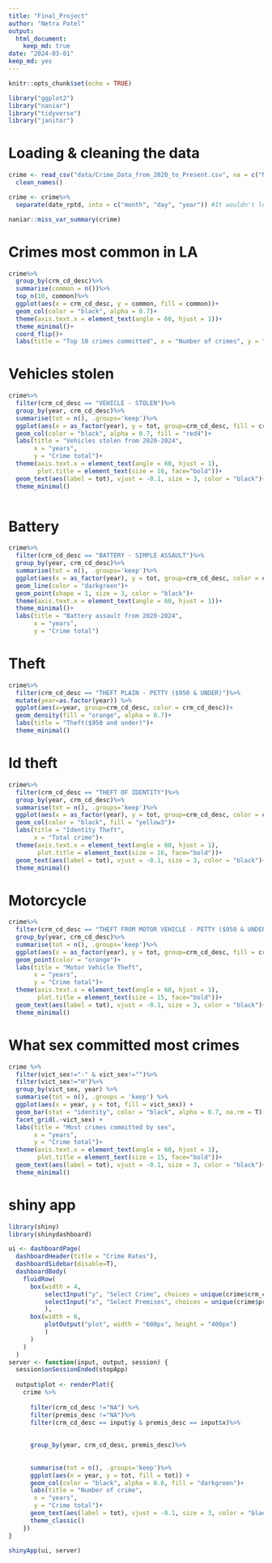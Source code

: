 ```yaml
---
title: "Final_Project"
author: "Netra Patel"
output: 
  html_document: 
    keep_md: true
date: "2024-03-01"
keep_md: yes
---
```


```r
knitr::opts_chunk$set(echo = TRUE)
```

```r
library("ggplot2")
library("naniar")
library("tidyverse")
library("janitor")
```

# Loading & cleaning the data
```r
crime <- read_csv("data/Crime_Data_from_2020_to_Present.csv", na = c("NA","", "-"))%>%
  clean_names()
```

```r
crime <- crime%>%
  separate(date_rptd, into = c("month", "day", "year")) #It wouldn't let me knit because the data frame was already changed 
```

```r
naniar::miss_var_summary(crime)
```

# Crimes most common in LA
```r
crime%>%
  group_by(crm_cd_desc)%>%
  summarise(common = n())%>%
  top_n(10, common)%>%
  ggplot(aes(x = crm_cd_desc, y = common, fill = common))+
  geom_col(color = "black", alpha = 0.7)+
  theme(axis.text.x = element_text(angle = 60, hjust = 1))+
  theme_minimal()+
  coord_flip()+
  labs(title = "Top 10 crimes committed", x = "Number of crimes", y = "Types of crime")
```


# Vehicles stolen
```r
crime%>%
  filter(crm_cd_desc == "VEHICLE - STOLEN")%>%
  group_by(year, crm_cd_desc)%>%
  summarise(tot = n(), .groups='keep')%>%
  ggplot(aes(x = as_factor(year), y = tot, group=crm_cd_desc, fill = crm_cd_desc))+
  geom_col(color = "black", alpha = 0.7, fill = "red4")+
  labs(title = "Vehicles stolen from 2020-2024",
       x = "years",
       y = "Crime total")+
  theme(axis.text.x = element_text(angle = 60, hjust = 1),
        plot.title = element_text(size = 16, face="bold"))+
  geom_text(aes(label = tot), vjust = -0.1, size = 3, color = "black")+
  theme_minimal()
  
```

# Battery
```r
crime%>%
  filter(crm_cd_desc == "BATTERY - SIMPLE ASSAULT")%>%
  group_by(year, crm_cd_desc)%>%
  summarise(tot = n(), .groups='keep')%>%
  ggplot(aes(x = as_factor(year), y = tot, group=crm_cd_desc, color = crm_cd_desc))+
  geom_line(color = "darkgreen")+
  geom_point(shape = 1, size = 3, color = "black")+
  theme(axis.text.x = element_text(angle = 60, hjust = 1))+
  theme_minimal()+
  labs(title = "Battery assault from 2020-2024",
       x = "years",
       y = "Crime total")
```

# Theft 
```r
crime%>%
  filter(crm_cd_desc == "THEFT PLAIN - PETTY ($950 & UNDER)")%>%
  mutate(year=as.factor(year)) %>% 
  ggplot(aes(x=year, group=crm_cd_desc, color = crm_cd_desc))+
  geom_density(fill = "orange", alpha = 0.7)+
  labs(title = "Theft($950 and under)")+
  theme_minimal()
```

# Id theft

```r
crime%>%
  filter(crm_cd_desc == "THEFT OF IDENTITY")%>%
  group_by(year, crm_cd_desc)%>%
  summarise(tot = n(), .groups='keep')%>%
  ggplot(aes(x = as_factor(year), y = tot, group=crm_cd_desc, color = crm_cd_desc))+
  geom_col(color = "black", fill = "yellow3")+
  labs(title = "Identity Theft",
       x = "Total crime")+
  theme(axis.text.x = element_text(angle = 60, hjust = 1),
        plot.title = element_text(size = 16, face="bold"))+
  geom_text(aes(label = tot), vjust = -0.1, size = 3, color = "black")+
  theme_minimal()
```
# Motorcycle
```r
crime%>%
  filter(crm_cd_desc == "THEFT FROM MOTOR VEHICLE - PETTY ($950 & UNDER)")%>%
  group_by(year, crm_cd_desc)%>%
  summarise(tot = n(), .groups='keep')%>%
  ggplot(aes(x = as_factor(year), y = tot, group=crm_cd_desc, fill = crm_cd_desc))+
  geom_point(color = "orange")+
  labs(title = "Motor Vehicle Theft",
       x = "years",
       y = "Crime total")+
  theme(axis.text.x = element_text(angle = 60, hjust = 1),
        plot.title = element_text(size = 15, face="bold"))+
  geom_text(aes(label = tot), vjust = -0.1, size = 3, color = "black")+
  theme_minimal()
```


# What sex committed most crimes
```r
crime %>%
  filter(vict_sex!="-" & vict_sex!="")%>%
  filter(vict_sex!="H")%>%
  group_by(vict_sex, year) %>%
  summarise(tot = n(), .groups = 'keep') %>%
  ggplot(aes(x = year, y = tot, fill = vict_sex)) +
  geom_bar(stat = "identity", color = "black", alpha = 0.7, na.rm = T) +
  facet_grid(.~vict_sex) +
  labs(title = "Most crimes committed by sex",
       x = "years",
       y = "Crime total")+
  theme(axis.text.x = element_text(angle = 60, hjust = 1),
        plot.title = element_text(size = 15, face="bold"))+
  geom_text(aes(label = tot), vjust = -0.1, size = 3, color = "black")+
  theme_minimal()
```



# shiny app 
```r
library(shiny)
library(shinydashboard)

ui <- dashboardPage(
  dashboardHeader(title = "Crime Rates"),
  dashboardSidebar(disable=T),
  dashboardBody(
    fluidRow(
      box(width = 4,
          selectInput("y", "Select Crime", choices = unique(crime$crm_cd_desc)),
          selectInput("x", "Select Premises", choices = unique(crime$premis_desc))
          ), 
      box(width = 6,
          plotOutput("plot", width = "600px", height = "400px")
          )
      ) 
    ) 
  )
server <- function(input, output, session) { 
  session$onSessionEnded(stopApp)
  
  output$plot <- renderPlot({
    crime %>% 
      
      filter(crm_cd_desc !="NA") %>%
      filter(premis_desc !="NA")%>%
      filter(crm_cd_desc == input$y & premis_desc == input$x)%>%
      
      
      group_by(year, crm_cd_desc, premis_desc)%>%
      
      
      summarise(tot = n(), .groups='keep')%>%
      ggplot(aes(x = year, y = tot, fill = tot)) +
      geom_col(color = "black", alpha = 0.6, fill = "darkgreen")+
      labs(title = "Number of crime",
       x = "years",
       y = "Crime total")+
      geom_text(aes(label = tot), vjust = -0.1, size = 3, color = "black")+
      theme_classic()
    })
}
  
shinyApp(ui, server)

```





